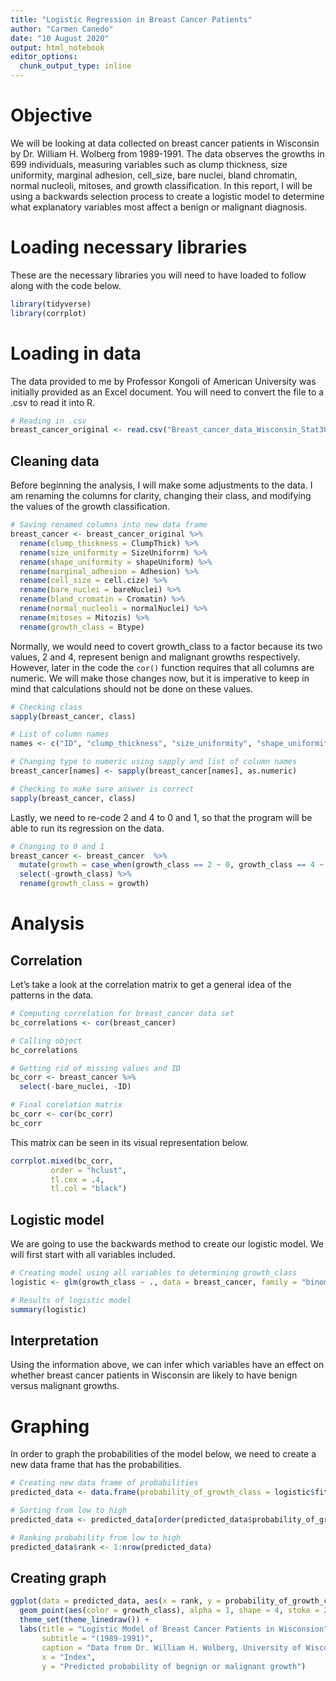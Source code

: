 ```yaml
---
title: "Logistic Regression in Breast Cancer Patients"
author: "Carmen Canedo"
date: "10 August 2020"
output: html_notebook
editor_options:
  chunk_output_type: inline
---
```


# Objective
We will be looking at data collected on breast cancer patients in Wisconsin by Dr. William H. Wolberg from 1989-1991. The data observes the growths in 699 individuals, measuring variables such as clump thickness, size uniformity, marginal adhesion, cell_size, bare nuclei, bland chromatin, normal nucleoli, mitoses, and growth classification. In this report, I will be using a backwards selection process to create a logistic model to determine what explanatory variables most affect a benign or malignant diagnosis.

# Loading necessary libraries
These are the necessary libraries you will need to have loaded to follow along with the code below.
```r
library(tidyverse)
library(corrplot)
```


# Loading in data
The data provided to me by Professor Kongoli of American University was initially provided as an Excel document. You will need to convert the file to a .csv to read it into R. 
```r
# Reading in .csv
breast_cancer_original <- read.csv("Breast_cancer_data_Wisconsin_Stat302_2020.csv")
```

## Cleaning data
Before beginning the analysis, I will make some adjustments to the data. I am renaming the columns for clarity, changing their class, and modifying the values of the growth classification.
```r
# Saving renamed columns into new data frame
breast_cancer <- breast_cancer_original %>% 
  rename(clump_thickness = ClumpThick) %>% 
  rename(size_uniformity = SizeUniforrm) %>% 
  rename(shape_uniformity = shapeUniform) %>% 
  rename(marginal_adhesion = Adhesion) %>% 
  rename(cell_size = cell.cize) %>% 
  rename(bare_nuclei = bareNuclei) %>% 
  rename(bland_cromatin = Cromatin) %>% 
  rename(normal_nucleoli = normalNuclei) %>% 
  rename(mitoses = Mitozis) %>% 
  rename(growth_class = Btype)
```

Normally, we would need to covert growth_class to a factor because its two values, 2 and 4, represent benign and malignant growths respectively. However, later in the code the `cor()` function requires that all columns are numeric. We will make those changes now, but it is imperative to keep in mind that calculations should not be done on these values.
```r
# Checking class
sapply(breast_cancer, class)

# List of column names
names <- c("ID", "clump_thickness", "size_uniformity", "shape_uniformity", "marginal_adhesion", "cell_size", "bare_nuclei", "bland_cromatin", "normal_nucleoli", "mitoses", "growth_class")

# Changing type to numeric using sapply and list of column names
breast_cancer[names] <- sapply(breast_cancer[names], as.numeric)

# Checking to make sure answer is correct
sapply(breast_cancer, class)
```

Lastly, we need to re-code 2 and 4 to 0 and 1, so that the program will be able to run its regression on the data.
```r
# Changing to 0 and 1
breast_cancer <- breast_cancer  %>% 
  mutate(growth = case_when(growth_class == 2 ~ 0, growth_class == 4 ~ 1)) %>% 
  select(-growth_class) %>% 
  rename(growth_class = growth)
```


# Analysis
## Correlation
Let's take a look at the correlation matrix to get a general idea of the patterns in the data.
```r
# Computing correlation for breast_cancer data set
bc_correlations <- cor(breast_cancer)

# Calling object
bc_correlations

# Getting rid of missing values and ID
bc_corr <- breast_cancer %>% 
  select(-bare_nuclei, -ID)

# Final corelation matrix
bc_corr <- cor(bc_corr)
bc_corr
```

This matrix can be seen in its visual representation below.

```r
corrplot.mixed(bc_corr,
         order = "hclust",
         tl.cex = .4,
         tl.col = "black")
```


## Logistic model
We are going to use the backwards method to create our logistic model. We will first start with all variables included.
```r
# Creating model using all variables to determining growth_class
logistic <- glm(growth_class ~ ., data = breast_cancer, family = "binomial")

# Results of logistic model
summary(logistic)
```

## Interpretation
Using the information above, we can infer which variables have an effect on whether breast cancer patients in Wisconsin are likely to have benign versus malignant growths.

# Graphing
In order to graph the probabilities of the model below, we need to create a new data frame that has the probabilities.
```r
# Creating new data frame of probabilities
predicted_data <- data.frame(probability_of_growth_class = logistic$fitted.values, growth_class = breast_cancer$growth_class)

# Sorting from low to high
predicted_data <- predicted_data[order(predicted_data$probability_of_growth_class, decreasing = FALSE),]

# Ranking probability from low to high
predicted_data$rank <- 1:nrow(predicted_data)
```

## Creating graph

```r
ggplot(data = predicted_data, aes(x = rank, y = probability_of_growth_class)) +
  geom_point(aes(color = growth_class), alpha = 1, shape = 4, stoke = 2) +
  theme_set(theme_linedraw()) +
  labs(title = "Logistic Model of Breast Cancer Patients in Wisconsion",
       subtitle = "(1989-1991)",
       caption = "Data from Dr. William H. Wolberg, University of Wisconsin",
       x = "Index",
       y = "Predicted probability of begnign or malignant growth")
```

